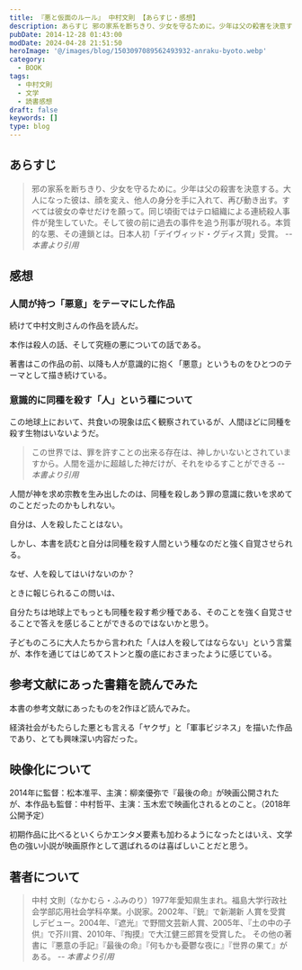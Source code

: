 ```yaml
---
title: 『悪と仮面のルール』 中村文則 【あらすじ・感想】
description: あらすじ 邪の家系を断ちきり、少女を守るために。少年は父の殺害を決意する。大人になった彼は、顔を変え、他人の身分を手に入れて、再び動き出す。すべては彼女の幸せだけを願って。同じ頃街ではテロ組織による連続殺人事件が発生していた。そして彼の前に過去の事件を追う刑事が現れる。本質的な悪、その連鎖とは。
pubDate: 2014-12-28 01:43:00
modDate: 2024-04-28 21:51:50
heroImage: '@/images/blog/1503097089562493932-anraku-byoto.webp'
category:
  - BOOK
tags:
  - 中村文則
  - 文学
  - 読書感想
draft: false
keywords: []
type: blog
---
```



## あらすじ

> 邪の家系を断ちきり、少女を守るために。少年は父の殺害を決意する。大人になった彼は、顔を変え、他人の身分を手に入れて、再び動き出す。すべては彼女の幸せだけを願って。同じ頃街ではテロ組織による連続殺人事件が発生していた。そして彼の前に過去の事件を追う刑事が現れる。本質的な悪、その連鎖とは。日本人初「デイヴィッド・グディス賞」受賞。 <cite>-- 本書より引用</cite>

## 感想

### 人間が持つ「悪意」をテーマにした作品

続けて中村文則さんの作品を読んだ。

本作は殺人の話、そして究極の悪についての話である。

著書はこの作品の前、以降も人が意識的に抱く「悪意」というものをひとつのテーマとして描き続けている。

<BlogCard
  title='『掏摸』『王国』 ＜二作品＞ 中村文則 【読書感想】'
  description='あらすじ 東京を仕事場にする天才スリ師。ある日、彼は「最悪」の男と再会する。男の名は木崎――かつて仕事をともにした闇社会に生きる男。木崎は彼にこう囁いた。 「これから三つの仕事をこなせ。失敗すれば、お前を殺す。逃げれば、あの女と子供を殺す」 　運命とはなにか、他人の人生を支配するとはどうい'
  url='https://www.neputa-note.net/2017/04/2/'
  domain='www.neputa-note.net'
/>

<BlogCard
  title='『教団Ｘ』 中村文則 【読書感想】'
  description='あらすじ 対をなし存在する「２つの集団」。ひとつは「沢渡(さわたり)」という男が教祖として君臨し、都内のマンション一棟に潜むカルト宗教であり、そこには多くの若い男女が集っている。その宗教団体は公安や警察に「教団X」と呼ばれマークされている。もうひとつは、自称アマチュア思索家「松尾正太郎」を教祖とする'
  url='https://www.neputa-note.net/2015/03/nakamura-fuminori-cult-x/'
  domain='www.neputa-note.net'
/>

### 意識的に同種を殺す「人」という種について

この地球上において、共食いの現象は広く観察されているが、人間ほどに同種を殺す生物はいないようだ。

> この世界では、罪を許すことの出来る存在は、神しかいないとされていますから。人間を遥かに超越した神だけが、それをゆるすことができる <cite>-- 本書より引用</cite>

人間が神を求め宗教を生み出したのは、同種を殺しあう罪の意識に救いを求めてのことだったのかもしれない。

自分は、人を殺したことはない。

しかし、本書を読むと自分は同種を殺す人間という種なのだと強く自覚させられる。

なぜ、人を殺してはいけないのか？

ときに報じられるこの問いは、

自分たちは地球上でもっとも同種を殺す希少種である、そのことを強く自覚させることで答えを感じることができるのではないかと思う。

子どものころに大人たちから言われた「人は人を殺してはならない」という言葉が、本作を通じてはじめてストンと腹の底におさまったように感じている。

<div class='not-prose'>
  <div data-vc_mylinkbox_id='886768402'></div>
</div>

## 参考文献にあった書籍を読んでみた

本書の参考文献にあったものを2作ほど読んでみた。

経済社会がもたらした悪とも言える「ヤクザ」と「軍事ビジネス」を描いた作品であり、とても興味深い内容だった。

<BlogCard
  title='『ヤクザマネー』 NHKヤクザマネー取材班 【読書感想】'
  description='ヤクザマネー (講談社) あらすじと感想。
2007年11月11日にＮＨＫで放送された「ヤクザマネー～社会を蝕（むしば）む闇の資金～」の取材班による取材記録。政府が進めた金融規制緩和により、投資マネーが膨れ上がり、新規上場を目指すベンチャー企業がいくつも登場する。そこには大量の資金を供給するヤク'
  url='https://www.neputa-note.net/2015/01/nhk/'
  domain='www.neputa-note.net'
/>

<BlogCard
  title='『アメリカの巨大軍需産業』 広瀬隆 【読書感想】'
  description='アメリカの巨大軍需産業 (広瀬隆) あらすじと感想。
戦争、紛争、そしてテロといった武器を用いた争いは止むことなく世界各地で行われている。しかし、そこで使われる銃や兵器は誰が作り、持ち込んだものなのか。
アメリカの３０兆円にものぼる国防費を背景に、軍需産業は国家と固く結びつきマーケットを世界へと広'
  url='https://www.neputa-note.net/2015/01/blog-post_27/'
  domain='www.neputa-note.net'
/>

## 映像化について

2014年に監督：松本准平、主演：柳楽優弥で『最後の命』が映画公開されたが、本作品も監督：中村哲平、主演：玉木宏で映画化されるとのこと。（2018年公開予定）

<BlogCard
  title='玉木宏、悪に染まる…「悪と仮面のルール」映画化 | cinemacafe.net'
  description='日本国内のみならず、アメリカをはじめとした海外でも注目を集める日本人作家・中村文則の傑作「悪と仮面のルール」が…'
  url='https://www.cinemacafe.net/article/2017/04/22/48845.html'
  domain='www.cinemacafe.net'
/>

初期作品に比べるといくらかエンタメ要素も加わるようになったとはいえ、文学色の強い小説が映画原作として選ばれるのは喜ばしいことだと思う。

<div class='not-prose'>
  <div data-vc_mylinkbox_id='887447308'></div>
</div>

## 著者について

> 中村 文則（なかむら・ふみのり）1977年愛知県生まれ。福島大学行政社会学部応用社会学科卒業。小説家。2002年、『銃』で新潮新 人賞を受賞しデビュー。2004年、『遮光』で野間文芸新人賞、2005年、『土の中の子供』で芥川賞、2010年、『掏摸』で大江健三郎賞を受賞した。 その他の著書に『悪意の手記』『最後の命』『何もかも憂鬱な夜に』『世界の果て』がある。 <cite>-- 本書より引用</cite>
